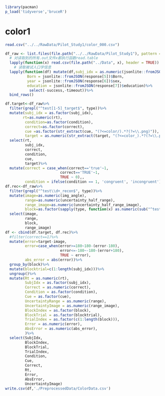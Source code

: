 ```r
library(pacman)
p_load('tidyverse','bruceR')
```

# color1
```r
read.csv("../../RawData/Pilot_Study1/color_000.csv")
```

```r
df_raw <- list.files(file.path("../../RawData/Pilot_Study1"), pattern = "^color_\\d{3}\\.csv$", ignore.case = TRUE, full.names = TRUE)%>%
  # 对读取到的所有.out文件x都执行函数read.table
  lapply(function(x) read.csv(file.path("../Data", x), header = TRUE)) %>%
    # 读取被试人口学信息
  lapply(function(df) mutate(df,subj_idx = as.numeric(jsonlite::fromJSON(response[4])$subj_idx), 
          Born = jsonlite::fromJSON(response[5])$Born,
          year = jsonlite::fromJSON(response[6])$sex,
          education = jsonlite::fromJSON(response[7])$education)%>%
           select(-success,-timeout))%>%
  bind_rows()
```

```r
df.target<-df_raw%>%
  filter(grepl("^test[1-5]_target$", type))%>%
  mutate(subj_idx = as.factor(subj_idx),
        rt=as.numeric(rt),
         condition=as.factor(condition),
         correct=as.factor(correct),
         cue =as.factor(str_extract(cue, "(?<=color/).*?(?=\\.png)")),
         target = as.numeric(str_extract(target, "(?<=color_).*?(?=\\.png)")))%>%
  select(rt,
         subj_idx,
         correct,
         condition,
         cue,
         target)%>%
  mutate(correct = case_when(correct=='true'~1,
                         correct=='TRUE'~1,
                         TRUE ~ 0),,
         condition = ifelse(condition == 1, 'congruent', 'incongruent'))
df.rec<-df_raw%>%
  filter(grepl("^test\\d+_recon$", type))%>%
  mutate(image=as.numeric(img_angle),
         range=as.numeric(uncertainty_half_range),
         range_image=as.numeric(uncertainty_half_range_image),
         block=as.factor(sapply(type, function(x) as.numeric(sub("^test(\\d+)_recon$", "\\1", x)))))%>%
  select(image,
         range,
         block,
         range_image)
df <- cbind(df.target, df.rec)%>%
  #filter(correct==1)%>%
  mutate(error=target-image,
         error=case_when(error>=180~180-(error-180),
                         error<=-180~-180-(error+180),
                         TRUE ~ error),
         abs_error = abs(error))%>%
  group_by(block)%>%
  mutate(blocktrial=c(1:length(subj_idx)))%>%
  ungroup()%>%
  mutate(Rt = as.numeric(rt),
         SubjIdx = as.factor(subj_idx),
         Correct = as.numeric(correct),
         Condition = as.factor(condition),
         Cue = as.factor(cue),
         UncertaintyRange = as.numeric(range),
         UncertaintyImage = as.numeric(range_image),
         BlockIndex = as.factor(block),
         BlockTrial = as.factor(blocktrial),
         TrialIndex = as.factor(c(1:length(block))),
         Error = as.numeric(error),
         AbsError = as.numeric(abs_error),
         )%>%
  select(SubjIdx,
         BlockIndex,
         BlockTrial,
         TrialIndex,
         Condition,
         Cue,
         Correct,
         Rt,
         Error,
         AbsError,
         UncertaintyImage)
write.csv(df,'./PreprocessedData/ColorData.csv')
```
